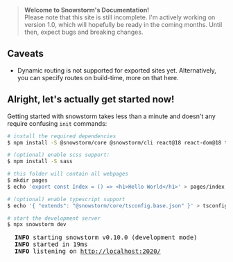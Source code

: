 
> **Welcome to Snowstorm's Documentation!**<br/>
> Please note that this site is still incomplete.
> I'm actively working on version 1.0, which will hopefully be ready in the coming months. Until then, expect bugs and breaking changes.

## Caveats

- Dynamic routing is not supported for exported sites yet. Alternatively, you can specify routes on build-time, more on that <Link to="/docs/dynamic-routes">here</Link>.

## Alright, let's actually get started now!

Getting started with snowstorm takes less than a minute and doesn't any require confusing `init` commands:

```bash
# install the required dependencies
$ npm install -S @snowstorm/core @snowstorm/cli react@18 react-dom@18 typescript

# (optional) enable scss support:
$ npm install -S sass

# this folder will contain all webpages
$ mkdir pages
$ echo 'export const Index = () => <h1>Hello World</h1>' > pages/index.tsx

# (optional) enable typescript support
$ echo '{ "extends": "@snowstorm/core/tsconfig.base.json" }' > tsconfig.json

# start the development server
$ npx snowstorm dev
```

<pre className="language-terminal">
  <b>INFO</b> starting snowstorm v0.10.0 (development mode)
  <b>INFO</b> started in 19ms
  <b>INFO</b> listening on <u>http:/​/localhost:2020/</u>
</pre>

